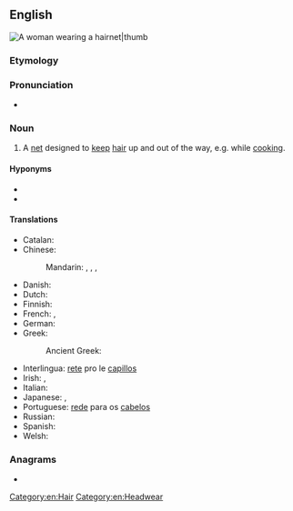 ==English==
[[Image:Bundesarchiv Bild 183-F0804-0015-001, Schwarza, finnische Oberschülerinnen.jpg|A woman wearing a hairnet|thumb]]
{{wikipedia}}

===Etymology===
{{compound|hair|net|lang=en}}

===Pronunciation===
* {{a|General American}} {{IPA|/ˈhɛɹˌnɛt/|lang=en}}

===Noun===
{{en-noun}}

# A [[net]] designed to [[keep]] [[hair]] up and out of the way, e.g. while [[cook]]ing.

====Hyponyms====
* {{l|en|shpitzel}}
* {{l|en|snood}}

====Translations====
{{trans-top|net designed to keep hair up}}
* Catalan: {{t+|ca|ret|m}}
* Chinese:
*: Mandarin: {{t+|cmn|髮網|sc=Hani}}, {{t+|cmn|发网|tr=fàwǎng|sc=Hani}}, {{t+|cmn|頭套|sc=Hani}}, {{t+|cmn|头套|tr=tóutào|sc=Hani}}
* Danish: {{t|da|hårnet|n}}
* Dutch: {{t+|nl|haarnetje|n}}
* Finnish: {{t|fi|hiusverkko}}
* French: {{t+|fr|filet à cheveux|m}}, {{t+|fr|résille|f}}
* German: {{t+|de|Haarnetz|n}}
* Greek:
*: Ancient Greek: {{t|grc|κεκρύφαλος|m}}
{{trans-mid}}
* Interlingua: [[rete]] pro le [[capillos]]
* Irish: {{t|ga|eangach ghruaige|f}}, {{t|ga|líontán gruaige|m}}
* Italian: {{t+|it|retina}}
* Japanese: {{t+|ja|コール|tr=kōru|sc=Jpan}}, {{t|ja|ヘアネット|tr=heanetto|sc=Jpan}}
* Portuguese: [[rede]] para os [[cabelos]] {{g|f}}
* Russian: {{t+|ru|се́тка|f}} {{qualifier|для воло́с}}
* Spanish: {{t+|es|redecilla|f}}
* Welsh: {{t|cy|rhwyden wallt|f}}
{{trans-bottom}}

===Anagrams===
* {{anagrams|en|a=aehinrt|Athirne|Rhetian|Tehrani|inearth|inheart|raineth|therian}}

[[Category:en:Hair]]
[[Category:en:Headwear]]